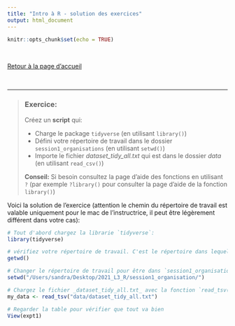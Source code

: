 ```yaml
---
title: "Intro à R - solution des exercices"
output: html_document
---
```


```r
knitr::opts_chunk$set(echo = TRUE)
```
<br>

[Retour à la page d'accueil](https://scortijo.github.io/2023_L3_R/)

<br>


******



> ### Exercice:
> 
> Créez un **script** qui: 
> 
> - Charge le package `tidyverse` (en utilisant `library()`)
> - Défini votre répertoire de travail dans le dossier `session1_organisations`  (en utilisant `setwd()`)
> - Importe le fichier _dataset_tidy_all.txt_ qui est dans le dossier _data_ (en utilisant `read_csv()`)
> 
>
> **Conseil:** 
> Si besoin consultez la page d'aide des fonctions en utilisant `?` (par exemple `?library()` pour consulter la page d'aide de la fonction `library()`)


Voici la solution de l'exercice (attention le chemin du répertoire de travail est valable uniquement pour le mac de l'instructrice, il peut être légèrement différent dans votre cas):

```r

# Tout d'abord chargez la librarie `tidyverse`:
library(tidyverse)

# vérifiez votre répertoire de travail. C'est le répertoire dans lequel R charge et sauve les fichiers: 
getwd()

# Changer le répertoire de travail pour être dans `session1_organisations`:  
setwd("/Users/sandra/Desktop/2021_L3_R/session1_organisation/")

# Chargez le fichier _dataset_tidy_all.txt_ avec la fonction `read_tsv()`. Utilisez la flèche `<-` pour de garder dans un objet "my_data"  
my_data <- read_tsv("data/dataset_tidy_all.txt")

# Regarder la table pour vérifier que tout va bien
View(expt1)


```


